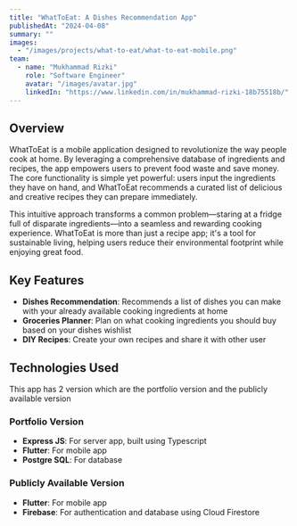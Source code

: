 ```yaml
---
title: "WhatToEat: A Dishes Recommendation App"
publishedAt: "2024-04-08"
summary: ""
images:
  - "/images/projects/what-to-eat/what-to-eat-mobile.png"
team:
  - name: "Mukhammad Rizki"
    role: "Software Engineer"
    avatar: "/images/avatar.jpg"
    linkedIn: "https://www.linkedin.com/in/mukhammad-rizki-18b75518b/"
---
```


## Overview

WhatToEat is a mobile application designed to revolutionize the way people cook at home. By leveraging a comprehensive database of ingredients and recipes, the app empowers users to prevent food waste and save money. The core functionality is simple yet powerful: users input the ingredients they have on hand, and WhatToEat recommends a curated list of delicious and creative recipes they can prepare immediately.

This intuitive approach transforms a common problem—staring at a fridge full of disparate ingredients—into a seamless and rewarding cooking experience. WhatToEat is more than just a recipe app; it's a tool for sustainable living, helping users reduce their environmental footprint while enjoying great food.

## Key Features

- **Dishes Recommendation**: Recommends a list of dishes you can make with your already available cooking ingredients at home
- **Groceries Planner**: Plan on what cooking ingredients you should buy based on your dishes wishlist
- **DIY Recipes**: Create your own recipes and share it with other user

## Technologies Used

This app has 2 version which are the portfolio version and the publicly available version

### Portfolio Version

- **Express JS**: For server app, built using Typescript
- **Flutter**: For mobile app
- **Postgre SQL**: For database

### Publicly Available Version

- **Flutter**: For mobile app
- **Firebase**: For authentication and database using Cloud Firestore
